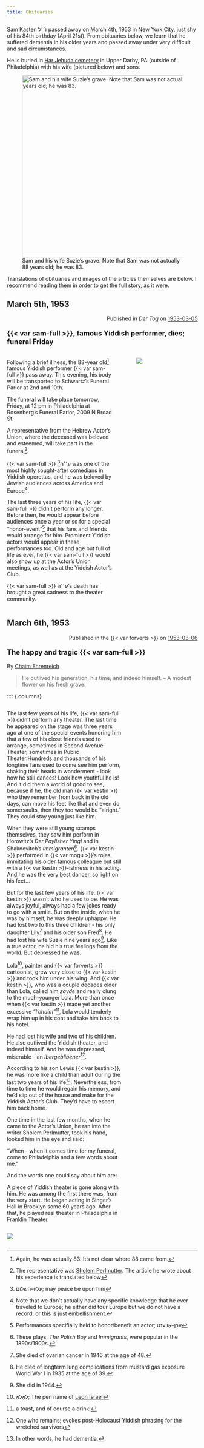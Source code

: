 ```yaml
---
title: Obituaries 
---
```


Sam Kasten ז׳׳ל passed away on March 4th, 1953 in New York City, just shy of his 84th birthday (April 21st). 
From obituaries below, we learn that he suffered dementia in his older years and passed away under very difficult and sad circumstances.

He is buried in [Har Jehuda cemetery](https://en.wikipedia.org/wiki/Har_Jehuda_Cemetery) in Upper Darby, PA (outside of Philadelphia) with his wife (pictured below) and sons.

![Sam and his wife Suzie's grave. Note that Sam was not actually 88 years old; he was 83.](img/kasten-grave.png){width=5in}


Translations of obituaries and images of the articles themselves are below.
I recommend reading them in order to get the full story, as it were.


## March 5th, 1953

::: {style="text-align: right;"}
Published in _Der Tog_ on [1953-03-05](https://www.nli.org.il/en/newspapers/dertog/1953/03/05/01/article/15)
:::

::: {style="font-size: 130%;"}

**{{< var sam-full >}}, famous Yiddish performer, dies; funeral Friday**

:::

:::: {.columns}


::: {.column width="60%"}


Following a brief illness, the 88-year old^[Again, he was actually 83. It's not clear where 88 came from.] famous Yiddish performer {{< var sam-full >}} pass away. This evening, his body will be transported to Schwartz's Funeral Parlor at 2nd and 10th.

The funeral will take place tomorrow, Friday, at 12 pm in Philadelphia at Rosenberg's Funeral Parlor, 2009 N Broad St.

A representative from the Hebrew Actor's Union, where the deceased was beloved and esteemed, will take part in the funeral^[The representative was [Sholem Perlmutter](https://www.museumoffamilyhistory.com/yt/lex/P/perlmutter-sholem.htm). The article he wrote about his experience is translated below].

{{< var sam-full >}} ע׳׳ה^[עליו–השלום; may peace be upon him] was one of the most highly sought-after comedians in Yiddish operettas, and he was beloved by Jewish audiences across America and Europe^[Note that we don't actually have any specific knowledge that he ever traveled to Europe; he either did tour Europe but we do not have a record, or this is just embellishment.].

The last three years of his life, {{< var sam-full >}} didn't perform any longer. Before then, he would appear before audiences once a year or so for a special "honor-event"^[Performances specifially held to honor/benefit an actor; ערן–אָווענט] that his fans and friends would arrange for him. Prominent Yiddish actors would appear in these performances too. Old and age but full of life as ever, he {{< var sam-full >}} would also show up at the Actor's Union meetings, as well as at the Yiddish Actor's Club. 

{{< var sam-full >}} ע׳׳ה's death has brought a great sadness to the theater community.


:::

::: {.column width="5%"}

:::

::: {.column width="35%"}

![](img/1953-03-05_der-tog.png)

:::
::::









## March 6th, 1953

::: {style="text-align: right;"}
Published in the {{< var forverts >}} on [1953-03-06](https://www.nli.org.il/en/newspapers/frw/1953/03/06/01/article/13)
:::

::: {style="font-size: 130%;"}

**The happy and tragic {{< var sam-full >}}**

:::

By [Chaim Ehrenreich](https://www.museumoffamilyhistory.com/yt/lex/E/ehrenreich-chaim.htm)

> He outlived his generation, his time, and indeed himself. -- A modest flower on his fresh grave.

:::: {.columns}


::: {.column width="60%"}

The last few years of his life, {{< var sam-full >}} didn't perform any theater. The last time he appeared on the stage was three years ago at one of the special events honoring him that a few of his close friends used to arrange, sometimes in Second Avenue Theater, sometimes in Public Theater.Hundreds and thousands of his longtime fans used to come see him perform, shaking their heads in wonderment - look how he still dances! Look how youthful he is! And it did them a world of good to see, because if he, the old man {{< var kestin >}} who they remember from back in the old days, can move his feet like that and even do somersaults, then they too would be "alright." They could stay young just like him.

When they were still young scamps themselves, they saw him perform in Horowitz's _Der Poylisher Yingl_ and in Shaknovitch's _Immigranten_^[These plays, _The Polish Boy_ and _Immigrants_, were popular in the 1890s/1900s.]. {{< var kestin >}} performed in {{< var mogu >}}'s roles, immitating his older famous colleague but still with a {{< var kestin >}}-ishness in his acting. And he was the very best dancer, so light on his feet...

But for the last few years of his life, {{< var kestin >}} wasn't who he used to be. He was always joyful, always had a few jokes ready to go with a smile. But on the inside, when he was by himself, he was deeply uphappy. He had lost two fo this three children - his only daughter Lily^[She died of ovarian cancer in 1946 at the age of 48.] and his older son Fred^[He died of longterm lung complications from mustard gas exposure World War I in 1935 at the age of 39.]. He had lost his wife Suzie nine years ago^[She did in 1944.]. Like a true actor, he hid his true feelings from the world. But depressed he was.

Lola^[לאָלאַ; The pen name of [Leon Israel](https://www.jta.org/archive/leon-israel-jewish-artist-and-cartoonist-dies-was-67)], painter and {{< var forverts >}} cartoonist, grew very close to {{< var kestin >}} and took him under his wing. And {{< var kestin >}}, who was a couple decades older than Lola, called him _zayde_ and really clung to the much-younger Lola. More than once when {{< var kestin >}} made yet another excessive "_l'chaim_"^[a toast, and of course a drink!], Lola would tenderly wrap him up in his coat and take him back to his hotel.

He had lost his wife and two of his children. He also outlived the Yiddish theater, and indeed himself. And he was depressed, miserable - an _ibergeblibener_^[One who remains; evokes post-Holocaust Yiddish phrasing for the wretched survivors].

According to his son Lewis {{< var kestin >}}, he was more like a child than adult during the last two years of his life^[In other words, he had dementia.]. Nevertheless, from time to time he would regain his memory, and he'd slip out of the house and make for the Yiddish Actor's Club. They'd have to escort him back home.

One time in the last few months, when he came to the Actor's Union, he ran into the writer Sholem Perlmutter, took his hand, looked him in the eye and said:

"When - when it comes time for my funeral, come to Philadelphia and a few words about me."

And the words one could say about him are:

A piece of Yiddish theater is gone along with him. He was among the first there was, from the very start. He began acting in Singer's Hall in Brooklyn some 60 years ago. After that, he played real theater in Philadelphia in Franklin Theater.



::: {.column width="5%"}

:::

::: {.column width="35%"}

![](img/1953-03-05_der-tog.png)

:::
::::


